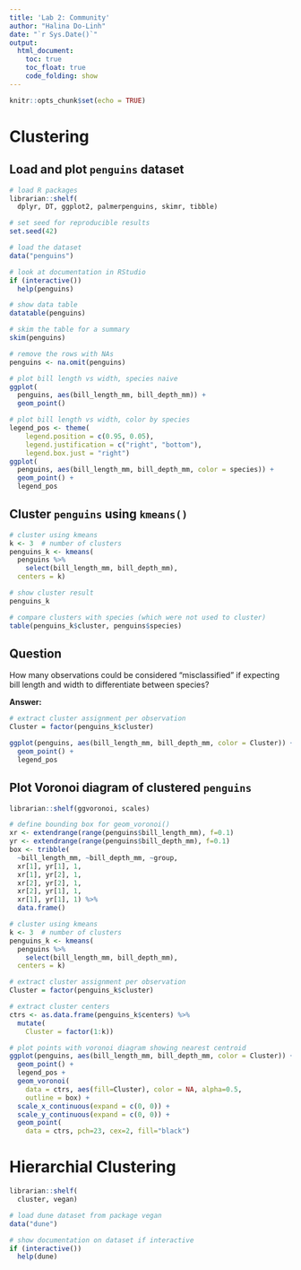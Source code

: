 ```yaml
---
title: 'Lab 2: Community'
author: "Halina Do-Linh"
date: "`r Sys.Date()`"
output:
  html_document:
    toc: true
    toc_float: true
    code_folding: show
---
```

```r
knitr::opts_chunk$set(echo = TRUE)
```

# Clustering

## Load and plot `penguins` dataset

```r
# load R packages
librarian::shelf(
  dplyr, DT, ggplot2, palmerpenguins, skimr, tibble)

# set seed for reproducible results
set.seed(42)

# load the dataset
data("penguins")
```


```r
# look at documentation in RStudio
if (interactive())
  help(penguins)

# show data table
datatable(penguins)
```


```r
# skim the table for a summary
skim(penguins)
```


```r
# remove the rows with NAs
penguins <- na.omit(penguins)

# plot bill length vs width, species naive
ggplot(
  penguins, aes(bill_length_mm, bill_depth_mm)) +
  geom_point()
```


```r
# plot bill length vs width, color by species
legend_pos <- theme(
    legend.position = c(0.95, 0.05),
    legend.justification = c("right", "bottom"),
    legend.box.just = "right")
ggplot(
  penguins, aes(bill_length_mm, bill_depth_mm, color = species)) +
  geom_point() +
  legend_pos
```

## Cluster `penguins` using `kmeans()`

```r
# cluster using kmeans
k <- 3  # number of clusters
penguins_k <- kmeans(
  penguins %>% 
    select(bill_length_mm, bill_depth_mm), 
  centers = k)

# show cluster result
penguins_k
```


```r
# compare clusters with species (which were not used to cluster)
table(penguins_k$cluster, penguins$species)
```

## Question

How many observations could be considered “misclassified” if expecting bill length and width to differentiate between species?

**Answer:** 


```r
# extract cluster assignment per observation
Cluster = factor(penguins_k$cluster)

ggplot(penguins, aes(bill_length_mm, bill_depth_mm, color = Cluster)) +
  geom_point() + 
  legend_pos
```

## Plot Voronoi diagram of clustered `penguins`

```r
librarian::shelf(ggvoronoi, scales)

# define bounding box for geom_voronoi()
xr <- extendrange(range(penguins$bill_length_mm), f=0.1)
yr <- extendrange(range(penguins$bill_depth_mm), f=0.1)
box <- tribble(
  ~bill_length_mm, ~bill_depth_mm, ~group,
  xr[1], yr[1], 1,
  xr[1], yr[2], 1,
  xr[2], yr[2], 1,
  xr[2], yr[1], 1,
  xr[1], yr[1], 1) %>% 
  data.frame()

# cluster using kmeans
k <- 3  # number of clusters
penguins_k <- kmeans(
  penguins %>% 
    select(bill_length_mm, bill_depth_mm), 
  centers = k)

# extract cluster assignment per observation
Cluster = factor(penguins_k$cluster)

# extract cluster centers
ctrs <- as.data.frame(penguins_k$centers) %>% 
  mutate(
    Cluster = factor(1:k))

# plot points with voronoi diagram showing nearest centroid
ggplot(penguins, aes(bill_length_mm, bill_depth_mm, color = Cluster)) +
  geom_point() + 
  legend_pos +
  geom_voronoi(
    data = ctrs, aes(fill=Cluster), color = NA, alpha=0.5, 
    outline = box) + 
  scale_x_continuous(expand = c(0, 0)) +
  scale_y_continuous(expand = c(0, 0)) +
  geom_point(
    data = ctrs, pch=23, cex=2, fill="black")
```

# Hierarchial Clustering

```r
librarian::shelf(
  cluster, vegan)

# load dune dataset from package vegan
data("dune")

# show documentation on dataset if interactive
if (interactive())
  help(dune)
```

